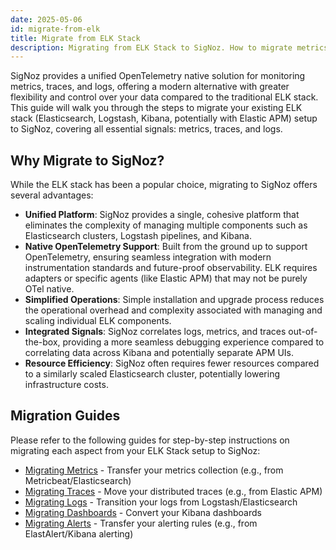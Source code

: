 ```yaml
---
date: 2025-05-06
id: migrate-from-elk
title: Migrate from ELK Stack
description: Migrating from ELK Stack to SigNoz. How to migrate metrics, traces, and logs from Elasticsearch, Logstash, and Kibana to SigNoz.
---
```


SigNoz provides a unified OpenTelemetry native solution for monitoring metrics, traces, and logs, offering a modern alternative with greater flexibility and control over your data compared to the traditional ELK stack. This guide will walk you through the steps to migrate your existing ELK stack (Elasticsearch, Logstash, Kibana, potentially with Elastic APM) setup to SigNoz, covering all essential signals: metrics, traces, and logs.

## Why Migrate to SigNoz?

While the ELK stack has been a popular choice, migrating to SigNoz offers several advantages:

-   **Unified Platform**: SigNoz provides a single, cohesive platform that eliminates the complexity of managing multiple components such as Elasticsearch clusters, Logstash pipelines, and Kibana.
-   **Native OpenTelemetry Support**: Built from the ground up to support OpenTelemetry, ensuring seamless integration with modern instrumentation standards and future-proof observability. ELK requires adapters or specific agents (like Elastic APM) that may not be purely OTel native.
-   **Simplified Operations**: Simple installation and upgrade process reduces the operational overhead and complexity associated with managing and scaling individual ELK components.
-   **Integrated Signals**: SigNoz correlates logs, metrics, and traces out-of-the-box, providing a more seamless debugging experience compared to correlating data across Kibana and potentially separate APM UIs.
-   **Resource Efficiency**: SigNoz often requires fewer resources compared to a similarly scaled Elasticsearch cluster, potentially lowering infrastructure costs.

## Migration Guides

Please refer to the following guides for step-by-step instructions on migrating each aspect from your ELK Stack setup to SigNoz:

-   [Migrating Metrics](https://signoz.io/docs/migration/migrate-from-elk/metrics) - Transfer your metrics collection (e.g., from Metricbeat/Elasticsearch)
-   [Migrating Traces](https://signoz.io/docs/migration/migrate-from-elk/traces) - Move your distributed traces (e.g., from Elastic APM)
-   [Migrating Logs](https://signoz.io/docs/migration/migrate-from-elk/logs) - Transition your logs from Logstash/Elasticsearch
-   [Migrating Dashboards](https://signoz.io/docs/migration/migrate-from-elk/dashboards) - Convert your Kibana dashboards
-   [Migrating Alerts](https://signoz.io/docs/migration/migrate-from-elk/alerts) - Transfer your alerting rules (e.g., from ElastAlert/Kibana alerting)
